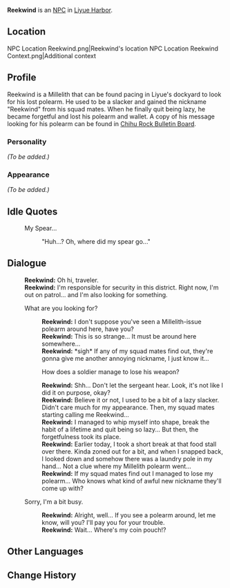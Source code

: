 {{Meta
<!-- Remove this template after adding the missing info -->
|missing_NPC_profile  = yes
}}
{{Character Infobox
|type             = NPC
|image            = NPC Reekwind.png
|region           = Liyue
|affiliation      = Millelith
|title            = Millelith
}}
'''Reekwind''' is an [[NPC]] in [[Liyue Harbor]].

==Location==
<gallery>
NPC Location Reekwind.png|Reekwind's location
NPC Location Reekwind Context.png|Additional context
</gallery>

==Profile==
<!-- detailed story/lore information goes here -->
Reekwind is a Millelith that can be found pacing in Liyue's dockyard to look for his lost polearm. He used to be a slacker and gained the nickname "Reekwind" from his squad mates. When he finally quit being lazy, he became forgetful and lost his polearm and wallet. A copy of his message looking for his polearm can be found in [[Chihu Rock Bulletin Board]].

===Personality===
''(To be added.)''

===Appearance===
''(To be added.)''

==Idle Quotes==
{{Dialogue start}}
: {{DIcon|Idle}} My Spear...
:: {{A|VO Reekwind 01.ogg}} "Huh...? Oh, where did my spear go..."
{{Dialogue end}}

==Dialogue==
{{Dialogue start}}
:'''Reekwind:''' Oh hi, traveler.
:'''Reekwind:''' I'm responsible for security in this district. Right now, I'm out on patrol... and I'm also looking for something.
:{{DIcon}} What are you looking for?
::'''Reekwind:''' I don't suppose you've seen a Millelith-issue polearm around here, have you?
::'''Reekwind:''' This is so strange... It must be around here somewhere...
::'''Reekwind:''' *sigh* If any of my squad mates find out, they're gonna give me another annoying nickname, I just know it...
::{{DIcon}} How does a soldier manage to lose his weapon?
::'''Reekwind:''' Shh... Don't let the sergeant hear. Look, it's not like I did it on purpose, okay?
::'''Reekwind:''' Believe it or not, I used to be a bit of a lazy slacker. Didn't care much for my appearance. Then, my squad mates starting calling me Reekwind...
::'''Reekwind:''' I managed to whip myself into shape, break the habit of a lifetime and quit being so lazy... But then, the forgetfulness took its place.
::'''Reekwind:''' Earlier today, I took a short break at that food stall over there. Kinda zoned out for a bit, and when I snapped back, I looked down and somehow there was a laundry pole in my hand... Not a clue where my Millelith polearm went...
::'''Reekwind:''' If my squad mates find out I managed to lose my polearm... Who knows what kind of awful new nickname they'll come up with?
:{{DIcon}} Sorry, I'm a bit busy.
::'''Reekwind:''' Alright, well... If you see a polearm around, let me know, will you? I'll pay you for your trouble.
::'''Reekwind:''' Wait... Where's my coin pouch!?
{{Dialogue end}}

==Other Languages==
{{Other Languages
|en      = Reekwind
|zhs     = 大邋遢
|zhs_rm  = Dà Lātà
|zht     = 大邋遢
|zht_rm  = Dà Lātà
|zh_tl   = Big Slob
|ja      = 怠け者
|ja_rm   = Namakemono
|ja_tl   = Slacker
|ko      = 꼬질이
|ko_rm   = Kkojil'i
|ko_tl   = Grubby
|es      = El Manazas
|es_tl   = Butterfingers
|fr      = Kevin le débraillé
|fr_tl   = Kevin the Scruffy
|ru      = Неряха
|ru_tl   = Slob
|th      = Reekwind
|vi      = Đại Nhếch Nhác
|vi_tl   = Great Slob
|de      = Schmutzfink
|de_tl   = Dirty Slob
|id      = Reekwind
|pt      = Fedorento
|pt_tl   = Stinky
|tr      = Sünepe
|tr_tl   = 
|it      = Gransciatto
|it_tl   = Great Slob
}}

==Change History==
{{Change History|1.0}}